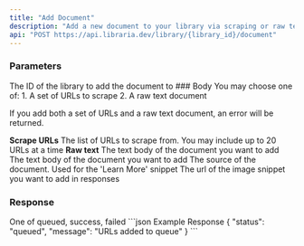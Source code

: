 ```yaml
---
title: "Add Document"
description: "Add a new document to your library via scraping or raw text"
api: "POST https://api.libraria.dev/library/{library_id}/document"
---
```


### Parameters
<ParamField path="library_id" type="string" required={true}>
  The ID of the library to add the document to
</ParamField>
### Body
You may choose one of:
1. A set of URLs to scrape
2. A raw text document

If you add both a set of URLs  and a raw text document, an error will be returned.

**Scrape URLs**
<ParamField body="urls" type="array">
  The list of URLs to scrape from. You may include up to 20 URLs at a time
</ParamField>
<Divider />
**Raw text**
<ParamField body="text" type="string">
The text body of the document you want to add
</ParamField>
<ParamField body="title" type="string" optional={true}>
The text body of the document you want to add
</ParamField>
<ParamField body="sourceUrl" type="string"  optional={true}>
The source of the document. Used for the 'Learn More' snippet
</ParamField>
<ParamField body="imageSnippet" type="string"  optional={true}>
The url of the image snippet you want to add in responses
</ParamField>


### Response

<ResponseField name="status" type="string">
  One of queued, success, failed
</ResponseField>

<ResponseField name="message" type="string">
</ResponseField>


<ResponseExample>
  ```json Example Response
  {
    "status": "queued",
    "message": "URLs added to queue"
  }
  ```
</ResponseExample>


